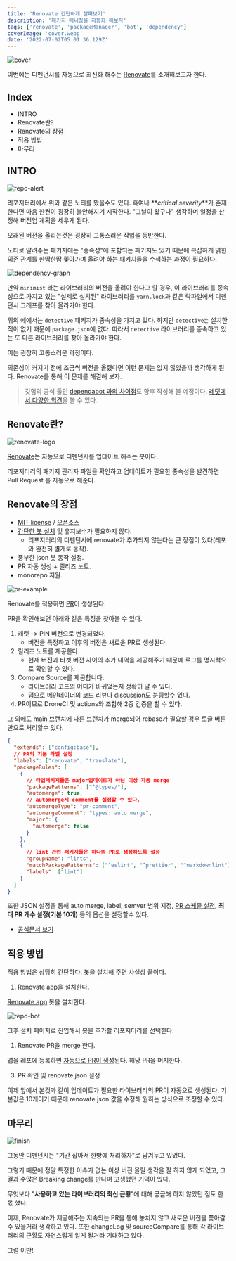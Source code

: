 ```yaml
---
title: 'Renovate 간단하게 살펴보기'
description: '패키지 매니징을 자동화 해보자'
tags: ['renovate', 'packageManager', 'bot', 'dependency']
coverImage: 'cover.webp'
date: '2022-07-02T05:01:36.129Z'
---
```


![cover](cover.webp 'cover')

이번에는 디펜던시를 자동으로 최신화 해주는 [Renovate](https://www.mend.io/free-developer-tools/renovate/)를 소개해보고자 한다.

## Index

- INTRO
- Renovate란?
- Renovate의 장점
- 적용 방법
- 마무리

## INTRO

![repo-alert](repo-alert.webp 'l')

리포지터리에서 위와 같은 노티를 봤을수도 있다. 혹여나 **_critical severity_**가 존재한다면 마음 한켠이 굉장히 불안해지기 시작한다. "그날이 왔구나" 생각하며 일정을 산정해 버전업 계획을 세우게 된다.

오래된 버전을 올리는것은 굉장히 고통스러운 작업을 동반한다.

노티로 알려주는 패키지에는 "종속성"에 포함되는 패키지도 있기 때문에 복잡하게 얽힌 의존 관계를 한땀한땀 쫓아가며 올려야 하는 패키지들을 수색하는 과정이 필요하다.

![dependency-graph](dependency-graph.webp)

만약 `minimist` 라는 라이브러리의 버전을 올려야 한다고 할 경우, 이 라이브러리를 종속성으로 가지고 있는 "실제로 설치된" 라이브러리를 `yarn.lock`과 같은 락파일에서 디펜던시 그래프를 찾아 올라가야 한다.

위의 예에서는 `detective` 패키지가 종속성을 가지고 있다. 하지만 `detective는` 설치한 적이 없기 때문에 `package.json`에 없다. 따라서 `detective` 라이브러리를 종속하고 있는 또 다른 라이브러리를 찾아 올라가야 한다.

이는 굉장히 고통스러운 과정이다.

의존성이 커지기 전에 조금씩 버전을 올렸다면 이런 문제는 없지 않았을까 생각하게 된다. Renovate를 통해 이 문제를 해결해 보자.

> 깃헙의 공식 툴인 [dependabot 과의 차이점](https://www.libhunt.com/compare-renovate-vs-dependabot-core)도 향후 작성해 볼 예정이다. [레딧에서 다양한 의견](https://www.reddit.com/r/reactjs/comments/us666i/how_do_you_keep_up_with_npm_package_updates/)을 볼 수 있다.

## Renovate란?

![renovate-logo](renovate-logo.webp 'l')

[Renovate](https://www.mend.io/free-developer-tools/renovate/)는 자동으로 디펜던시를 업데이트 해주는 봇이다.

리포지터리의 패키지 관리자 파일을 확인하고 업데이트가 필요한 종속성을 발견하면 Pull Request 를 자동으로 해준다.

## Renovate의 장점

- [MIT license](https://github.com/renovatebot/renovate/blob/main/license) / [오픈소스](https://github.com/renovatebot)
- [간단한 봇 설치](https://github.com/apps/renovate) 및 유지보수가 필요하지 않다.
  - 리포지터리의 디펜던시에 renovate가 추가되지 않는다는 큰 장점이 있다(레포와 완전히 별개로 동작).
- 풍부한 json 봇 동작 설정.
- PR 자동 생성 + 릴리즈 노트.
- monorepo 지원.

![pr-example](pr-example.webp)

Renovate를 적용하면 [PR](https://github.com/1ilsang/dev/pull/5)이 생성된다.

PR을 확인해보면 아래와 같은 특징을 찾아볼 수 있다.

1. 캐럿 -> PIN 버전으로 변경되었다.
   - 버전을 특정하고 이후의 버전은 새로운 PR로 생성된다.
2. 릴리즈 노트를 제공한다.
   - 현재 버전과 타겟 버전 사이의 추가 내역을 제공해주기 때문에 로그를 명시적으로 확인할 수 있다.
3. Compare Source를 제공합니다.
   - 라이브러리 코드의 어디가 바뀌었는지 정확히 알 수 있다.
   - 덤으로 메인테이너의 코드 리뷰나 discussion도 눈팅할수 있다.
4. PR이므로 DroneCI 및 actions와 조합해 2중 검증을 할 수 있다.

그 외에도 main 브랜치에 다른 브랜치가 merge되어 rebase가 필요할 경우 토글 버튼만으로 처리할수 있다.

```json
{
  "extends": ["config:base"],
  // PR의 기본 라벨 설정
  "labels": ["renovate", "translate"],
  "packageRules": [
    {
      // 타입패키지들은 major업데이트가 아닌 이상 자동 merge
      "packagePatterns": ["^@types/"],
      "automerge": true,
      // automerge시 comment를 설정할 수 있다.
      "automergeType": "pr-comment",
      "automergeComment": "types: auto merge",
      "major": {
        "automerge": false
      }
    },
    {
      // lint 관련 패키지들은 하나의 PR로 생성하도록 설정
      "groupName": "lints",
      "matchPackagePatterns": ["^eslint", "^prettier", "^markdownlint"],
      "labels": ["lint"]
    }
  ]
}
```

또한 JSON 설정을 통해 auto merge, label, semver 범위 지정, [PR 스케줄 설정](https://docs.renovatebot.com/configuration-options/#schedule), **최대 PR 개수 설정(기본 10개)** 등의 옵션을 설정할수 있다.

- [공식문서 보기](https://docs.renovatebot.com/configuration-options/)

## 적용 방법

적용 방법은 상당히 간단하다. 봇을 설치해 주면 사실상 끝이다.

1. Renovate app을 설치한다.

[Renovate app](https://github.com/apps/renovate) 봇을 설치한다.

![repo-bot](repo-bot.webp)

그후 설치 페이지로 진입해서 봇을 추가할 리포지터리를 선택한다.

1. Renovate PR을 merge 한다.

앱을 레포에 등록하면 [자동으로 PR이 생성](https://github.com/1ilsang/dev/pull/2)된다. 해당 PR을 머지한다.

3. PR 확인 및 renovate.json 설정

이제 앞에서 본것과 같이 업데이트가 필요한 라이브러리의 PR이 자동으로 생성된다. 기본값은 10개이기 때문에 renovate.json 값을 수정해 원하는 방식으로 조정할 수 있다.

## 마무리

![finish](finish.webp 'l')

그동안 디펜던시는 "기간 잡아서 한방에 처리하자"로 남겨두고 있었다.

그렇기 때문에 정말 특정한 이슈가 없는 이상 버전 올릴 생각을 잘 하지 않게 되었고, 그 결과 수많은 Breaking change를 만나며 고생했던 기억이 있다.

무엇보다 "**사용하고 있는 라이브러리의 최신 근황**"에 대해 궁금해 하지 않았던 점도 한몫 했다.

이제, Renovate가 제공해주는 지속되는 PR을 통해 놓치지 않고 새로운 버전을 쫓아갈 수 있을거라 생각하고 있다. 또한 changeLog 및 sourceCompare를 통해 각 라이브러리의 근황도 자연스럽게 알게 될거라 기대하고 있다.

그럼 이만!
